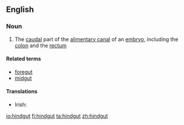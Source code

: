 ==English==
{{wikipedia}}

===Noun===
{{en-noun}}

# {{label|en|anatomy}} The [[caudal]] part of the [[alimentary canal]] of an [[embryo]], including the [[colon]] and the [[rectum]]

====Related terms====
* [[foregut]]
* [[midgut]]

====Translations====
{{trans-top|anatomy: the caudal part of the alimentary canal of an embryo}}
* Irish: {{t|ga|putóg chúil|f}}
{{trans-mid}}
{{trans-bottom}}

[[io:hindgut]]
[[fi:hindgut]]
[[ta:hindgut]]
[[zh:hindgut]]